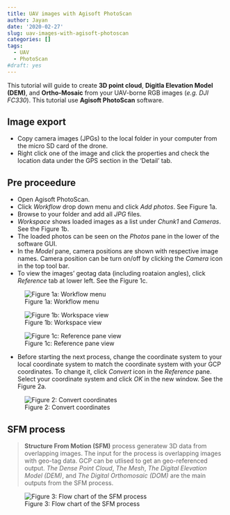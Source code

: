 ```yaml
---
title: UAV images with Agisoft PhotoScan
author: Jayan
date: '2020-02-27'
slug: uav-images-with-agisoft-photoscan
categories: []
tags:
  - UAV
  - PhotoScan
#draft: yes
---
```


This tutorial will guide to create **3D point cloud**, **Digitla Elevation Model (DEM)**, and **Ortho-Mosaic** from your UAV-borne RGB images (*e.g. DJI FC330*). This tutorial use **Agisoft PhotoScan** software.

## Image export

* Copy camera images (JPGs) to the local folder in your computer from the micro SD card of the drone.
* Right click one of the image and click the properties and check the location data under the GPS section in the 'Detail' tab.

## Pre proceedure

* Open Agisoft PhotoScan.
* Click *Workflow* drop down menu and click *Add photos*. See Figure 1a.
* Browse to your folder and add all *JPG* files.
* *Workspace* shows loaded images as a list under *Chunk1* and *Cameras*. See the Figure 1b.
* The loaded photos can be seen on the *Photos* pane in the lower of the software GUI.
* In the *Model* pane, camera positions are shown with respective image names. Camera position can be turn on/off by clicking the *Camera* icon in the top tool bar.
* To view the images' geotag data (including roataion angles), click *Reference* tab at lower left. See the Figure 1c.

![Figure 1a: Workflow menu](im_resources/add_photos.png)

![Figure 1b: Workspace view](im_resources//workspace.png)

![Figure 1c: Reference pane view](im_resources/reference_pane.png)

* Before starting the next process, change the coordinate system to your local coordinate system to match the coordinate system with your GCP coordinates. To change it, click *Convert* icon in the *Reference* pane. Select your coordinate system and click *OK* in the new window. See the Figure 2a.


![Figure 2: Convert coordinates](im_resources/convert_crs.png)

## SFM process

> **Structure From Motion (SFM)** process generatew 3D data from overlapping images. The input for the process is overlapping images with geo-tag data. GCP can be utlised to get an geo-referenced output. *The Dense Point Cloud*, *The Mesh*, *The Digital Elevation Model (DEM)*, and *The Digital Orthomosaic (DOM)* are the main outputs from the SFM process.

![Figure 3: Flow chart of the SFM process](im_resources/sfm.png)
